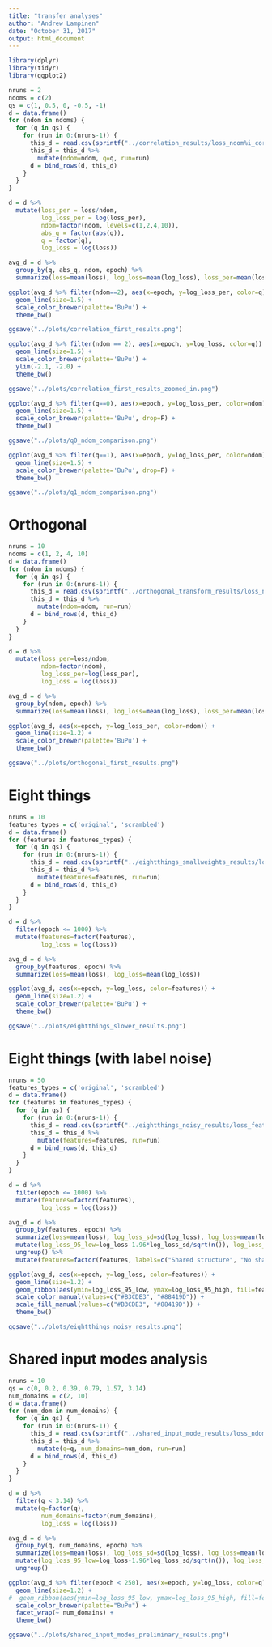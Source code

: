 ```yaml
---
title: "transfer analyses"
author: "Andrew Lampinen"
date: "October 31, 2017"
output: html_document
---
```


```r
library(dplyr)
library(tidyr)
library(ggplot2)
```

```r
nruns = 2
ndoms = c(2)
qs = c(1, 0.5, 0, -0.5, -1)
d = data.frame()
for (ndom in ndoms) {
  for (q in qs) {
    for (run in 0:(nruns-1)) {
      this_d = read.csv(sprintf("../correlation_results/loss_ndom%i_correlation%f_run%i.csv", ndom, q, run), header=T)
      this_d = this_d %>% 
        mutate(ndom=ndom, q=q, run=run)
      d = bind_rows(d, this_d)
    }
  }
}
```

```r
d = d %>%
  mutate(loss_per = loss/ndom,
         log_loss_per = log(loss_per),
         ndom=factor(ndom, levels=c(1,2,4,10)),
         abs_q = factor(abs(q)),
         q = factor(q),
         log_loss = log(loss))
```

```r
avg_d = d %>%
  group_by(q, abs_q, ndom, epoch) %>%
  summarize(loss=mean(loss), log_loss=mean(log_loss), loss_per=mean(loss_per), log_loss_per=mean(log_loss_per))
```


```r
ggplot(avg_d %>% filter(ndom==2), aes(x=epoch, y=log_loss_per, color=q)) +
  geom_line(size=1.5) +
  scale_color_brewer(palette='BuPu') + 
  theme_bw()
```

```r
ggsave("../plots/correlation_first_results.png")
```

```r
ggplot(avg_d %>% filter(ndom == 2), aes(x=epoch, y=log_loss, color=q)) +
  geom_line(size=1.5) +
  scale_color_brewer(palette='BuPu') + 
  ylim(-2.1, -2.0) +
  theme_bw()
```

```r
ggsave("../plots/correlation_first_results_zoomed_in.png")
```

```r
ggplot(avg_d %>% filter(q==0), aes(x=epoch, y=log_loss_per, color=ndom)) +
  geom_line(size=1.5) +
  scale_color_brewer(palette='BuPu', drop=F) + 
  theme_bw()
```
```r
ggsave("../plots/q0_ndom_comparison.png")
```

```r
ggplot(avg_d %>% filter(q==1), aes(x=epoch, y=log_loss_per, color=ndom)) +
  geom_line(size=1.5) +
  scale_color_brewer(palette='BuPu', drop=F) + 
  theme_bw()
```
```r
ggsave("../plots/q1_ndom_comparison.png")
```

# Orthogonal


```r
nruns = 10
ndoms = c(1, 2, 4, 10)
d = data.frame()
for (ndom in ndoms) {
  for (q in qs) {
    for (run in 0:(nruns-1)) {
      this_d = read.csv(sprintf("../orthogonal_transform_results/loss_ndom%i_run%i.csv", ndom, run), header=T)
      this_d = this_d %>% 
        mutate(ndom=ndom, run=run)
      d = bind_rows(d, this_d)
    }
  }
}
```

```r
d = d %>%
  mutate(loss_per=loss/ndom,
         ndom=factor(ndom),
         log_loss_per=log(loss_per),
         log_loss = log(loss))
```

```r
avg_d = d %>%
  group_by(ndom, epoch) %>%
  summarize(loss=mean(loss), log_loss=mean(log_loss), loss_per=mean(loss_per), log_loss_per=mean(log_loss_per))
```


```r
ggplot(avg_d, aes(x=epoch, y=log_loss_per, color=ndom)) +
  geom_line(size=1.2) +
  scale_color_brewer(palette='BuPu') + 
  theme_bw()
```
```r
ggsave("../plots/orthogonal_first_results.png")
```

# Eight things

```r
nruns = 10
features_types = c('original', 'scrambled')
d = data.frame()
for (features in features_types) {
  for (q in qs) {
    for (run in 0:(nruns-1)) {
      this_d = read.csv(sprintf("../eightthings_smallweights_results/loss_features%s_run%i.csv", features, run), header=T)
      this_d = this_d %>% 
        mutate(features=features, run=run)
      d = bind_rows(d, this_d)
    }
  }
}
```

```r
d = d %>%
  filter(epoch <= 1000) %>%
  mutate(features=factor(features),
         log_loss = log(loss))
```

```r
avg_d = d %>%
  group_by(features, epoch) %>%
  summarize(loss=mean(loss), log_loss=mean(log_loss))
```


```r
ggplot(avg_d, aes(x=epoch, y=log_loss, color=features)) +
  geom_line(size=1.2) +
  scale_color_brewer(palette='BuPu') + 
  theme_bw()
```
```r
ggsave("../plots/eightthings_slower_results.png")
```


# Eight things (with label noise)

```r
nruns = 50
features_types = c('original', 'scrambled')
d = data.frame()
for (features in features_types) {
  for (q in qs) {
    for (run in 0:(nruns-1)) {
      this_d = read.csv(sprintf("../eightthings_noisy_results/loss_features%s_run%i.csv", features, run), header=T)
      this_d = this_d %>% 
        mutate(features=features, run=run)
      d = bind_rows(d, this_d)
    }
  }
}
```

```r
d = d %>%
  filter(epoch <= 1000) %>%
  mutate(features=factor(features),
         log_loss = log(loss))
```

```r
avg_d = d %>%
  group_by(features, epoch) %>%
  summarize(loss=mean(loss), log_loss_sd=sd(log_loss), log_loss=mean(log_loss)) %>%
  mutate(log_loss_95_low=log_loss-1.96*log_loss_sd/sqrt(n()), log_loss_95_high=log_loss+1.96*log_loss_sd/sqrt(n())) %>%
  ungroup() %>%
  mutate(features=factor(features, labels=c("Shared structure", "No shared structure")))
```


```r
ggplot(avg_d, aes(x=epoch, y=log_loss, color=features)) +
  geom_line(size=1.2) +
  geom_ribbon(aes(ymin=log_loss_95_low, ymax=log_loss_95_high, fill=features), alpha=0.5) +
  scale_color_manual(values=c("#B3CDE3", "#88419D")) + 
  scale_fill_manual(values=c("#B3CDE3", "#88419D")) + 
  theme_bw()
```
```r
ggsave("../plots/eightthings_noisy_results.png")
```

# Shared input modes analysis

```r
nruns = 10
qs = c(0, 0.2, 0.39, 0.79, 1.57, 3.14)
num_domains = c(2, 10)
d = data.frame()
for (num_dom in num_domains) {
  for (q in qs) {
    for (run in 0:(nruns-1)) {
      this_d = read.csv(sprintf("../shared_input_mode_results/loss_ndom%i_q%.2f_run%i.csv", num_dom, q, run), header=T)
      this_d = this_d %>% 
        mutate(q=q, num_domains=num_dom, run=run)
      d = bind_rows(d, this_d)
    }
  }
}
```

```r
d = d %>%
  filter(q < 3.14) %>%
  mutate(q=factor(q),
         num_domains=factor(num_domains),
         log_loss = log(loss))
```

```r
avg_d = d %>%
  group_by(q, num_domains, epoch) %>%
  summarize(loss=mean(loss), log_loss_sd=sd(log_loss), log_loss=mean(log_loss)) %>%
  mutate(log_loss_95_low=log_loss-1.96*log_loss_sd/sqrt(n()), log_loss_95_high=log_loss+1.96*log_loss_sd/sqrt(n())) %>%
  ungroup()
```


```r
ggplot(avg_d %>% filter(epoch < 250), aes(x=epoch, y=log_loss, color=q)) +
  geom_line(size=1.2) +
#  geom_ribbon(aes(ymin=log_loss_95_low, ymax=log_loss_95_high, fill=features), alpha=0.5) +
  scale_color_brewer(palette="BuPu") + 
  facet_wrap(~ num_domains) +
  theme_bw()
```
```r
ggsave("../plots/shared_input_modes_preliminary_results.png")
```


